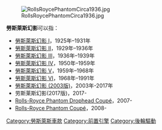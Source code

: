 [[File:RollsRoycePhantomCirca1936.jpg|right]]

'''勞斯萊斯幻影'''可以指：
* [[勞斯萊斯幻影_I|勞斯萊斯幻影 I]]，1925年–1931年 
* [[勞斯萊斯幻影_II|勞斯萊斯幻影 II]]，1929年–1936年
* [[勞斯萊斯幻影_III|勞斯萊斯幻影 III]]，1936年–1939年 
* [[勞斯萊斯幻影_IV|勞斯萊斯幻影 IV]]，1950年–1959年
* [[勞斯萊斯幻影_V|勞斯萊斯幻影 V]]，1959年–1968年
* [[勞斯萊斯幻影_VI|勞斯萊斯幻影 VI]]，1968年–1991年
* [[勞斯萊斯幻影_(2003版)|勞斯萊斯幻影 (2003版)]]，2003年-2017年
* 劳斯莱斯幻影(2017版)，2017-
* [[Rolls-Royce_Phantom_Drophead_Coupé|Rolls-Royce Phantom Drophead Coupé]]，2007-
* [[Rolls-Royce_Phantom_Coupé|Rolls-Royce Phantom Coupé]]，2008-

{{disambig|Cat=六字消歧義}}

[[Category:勞斯萊斯車款|Category:勞斯萊斯車款]]
[[Category:前置引擎|Category:前置引擎]]
[[Category:後輪驅動|Category:後輪驅動]]